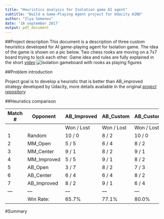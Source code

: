 ```yaml
---
title: "Heuristics analysis for Isolation game AI agent"
subtitle: "Build a Game-Playing Agent project for Udacity AIND"
author: "Ilya Semenov"
date: '16 september 2017'
output: pdf_document
---
```


##Project description
This document is a description of three custom heuristics developed for AI game-playing agent for Isolation game. The idea of the game is shown on a pic below. Two chess rooks are moving on a 7x7 board trying to lock each other. Game idea and rules are fully explained in the short  [_video_](https://www.youtube.com/watch?v=i8z3-fn4wDM)
![Isolation gameboard with rooks as playing figures](isolation.png)

##Problem introduction

Project goal is to develop a heuristic that is better than AB_improved strategy developed by Udacity, more details available in the original [_project repository_](https://github.com/udacity/AIND-Isolation)

##Heuristics comparison

\begin{center}
\textbf{Matches Results}
\end{center}

| Match #     | Opponent   |AB_Improved   | AB_Custom  |AB_Custom_2   | AB_Custom_3  |
|---|---|---|---|---|---|
|   |   | Won  / Lost  | Won / Lost  | Won / Lost  | Won / Lost  |
|1   |Random   |10  / 0   |8  / 2   | 10  / 0  | 10   / 0  |
|2   |MM_Open   | 5 / 5  |6 / 4   | 8 / 2  |8 / 2   |
|3   |MM_Center   | 9 / 1  |8 / 2   | 9 / 1  |9 / 1   |
|4   |MM_Improved   | 5 / 5  |9 / 1   |8 / 2   |7 / 3   |
|5   |AB_Open   | 3 / 7  |8 / 2   |7 / 3   |6 / 4   |
|6   |AB_Center   |6 / 4   |6 / 4   |8 / 2   |3 / 7   |
|7   |AB_Improved   |8 / 2   |9 / 1   |6 / 4   |3 / 7   |
|---|---|---|---|---|---|
|   |Win Rate:   |65.7%   |77.1%   |80.0%   |65.7%   |

#Summary


